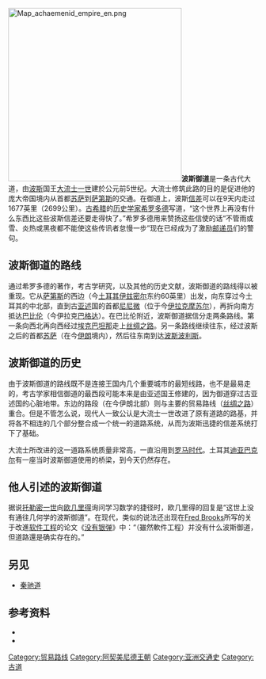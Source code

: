 [[File:Map_achaemenid_empire_en.png|350px]]'''波斯御道'''是一条古代大道，由[[波斯|波斯]]国王[[大流士一世|大流士一世]]建於公元前5世纪。大流士修筑此路的目的是促进他的庞大帝国境内从首都[[苏萨|苏萨]]到[[萨第斯|萨第斯]]的交通。在御道上，波斯[[信差|信差]]可以在9天内走过1677英里（2699公里）。[[古希腊|古希腊]]的[[历史学家|历史学家]][[希罗多德|希罗多德]]写道，“这个世界上再没有什么东西比这些波斯信差还要走得快了。”希罗多德用来赞扬这些信使的话“不管雨或雪、炎热或黑夜都不能使这些传讯者怠慢一步”现在已经成为了激励[[邮递员|邮递员]]们的警句。

==波斯御道的路线==

通过希罗多德的著作，考古学研究，以及其他的历史文献，波斯御道的路线得以被重现。它从[[萨第斯|萨第斯]]的西边（今[[土耳其|土耳其]][[伊兹密尔|伊兹密尔]]东约60英里）出发，向东穿过今土耳其的中北部，直到古[[亚述|亚述]]国的首都[[尼尼微|尼尼微]]（位于今[[伊拉克|伊拉克]][[摩苏尔|摩苏尔]]），再折向南方抵达[[巴比伦|巴比伦]]（今伊拉克[[巴格达|巴格达]]）。在巴比伦附近，波斯御道据信分走两条路线。第一条向西北再向西经过[[埃克巴坦那|埃克巴坦那]]走上[[丝绸之路|丝绸之路]]。另一条路线继续往东，经过波斯之后的首都[[苏萨|苏萨]]（在今[[伊朗|伊朗]]境内），然后往东南到达[[波斯波利斯|波斯波利斯]]。

==波斯御道的历史==

由于波斯御道的路线既不是连接王国内几个重要城市的最短线路，也不是最易走的，考古学家相信御道的最西段可能本来是由亚述国王修建的，因为御道穿过古亚述国的心脏地带。东边的路段（在今伊朗北部）则与主要的贸易路线（[[丝绸之路|丝绸之路]]）重合。但是不管怎么说，现代人一致公认是大流士一世改进了原有道路的路基，并将各不相连的几个部分整合成一个统一的道路系统，从而为波斯迅捷的信差系统打下了基础。

大流士所改进的这一道路系统质量非常高，一直沿用到[[古罗马|罗马时代]]。土耳其[[迪亚巴克尔|迪亚巴克尔]]有一座当时波斯御道使用的桥梁，到今天仍然存在。

==他人引述的波斯御道==

据说[[托勒密一世|托勒密一世]]向[[欧几里得|欧几里得]]询问学习数学的捷径时，欧几里得的回复是“这世上没有通往几何学的波斯御道”。在现代，类似的说法还出现在[[Fred_Brooks|Fred Brooks]]所写的关于改進[[软件工程|软件工程]]的论文《[[没有银弹|没有银弹]]》中：“（雖然軟件工程）并没有什么波斯御道，但道路還是确实存在的。”

==另见==
*[[秦驰道|秦驰道]]

==参考资料==
*{{cite web | title=The Persian Royal Road | work=Livius: Articles on Ancient History | url=http://www.livius.org/ro-rz/royal_road/royal_road.htm | accessdate=2005-02-16 | archive-date=2011-06-29 | archive-url=https://web.archive.org/web/20110629155230/http://www.livius.org/ro-rz/royal_road/royal_road.htm | dead-url=no }}
*{{cite web | title=The Royal Road | work=The History of Iran on Iran Chamber Society | url=http://www.iranchamber.com/history/achaemenids/royal_road.php | accessdate=2006-05-05 | archive-date=2015-05-04 | archive-url=https://web.archive.org/web/20150504021804/http://www.iranchamber.com/history/achaemenids/royal_road.php | dead-url=no }}

[[Category:贸易路线|Category:贸易路线]]
[[Category:阿契美尼德王朝|Category:阿契美尼德王朝]]
[[Category:亚洲交通史|Category:亚洲交通史]]
[[Category:古道|Category:古道]]